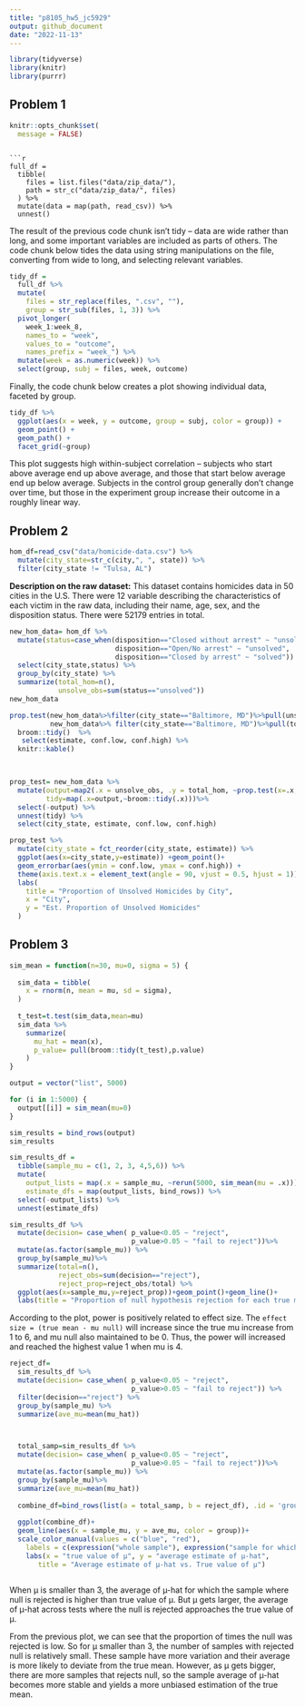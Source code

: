 ```yaml
---
title: "p8105_hw5_jc5929"
output: github_document
date: "2022-11-13"
---
```


```r
library(tidyverse)
library(knitr)
library(purrr)
```

## Problem 1

```r

knitr::opts_chunk$set(
  message = FALSE)
```

```

```r
full_df = 
  tibble(
    files = list.files("data/zip_data/"),
    path = str_c("data/zip_data/", files)
  ) %>% 
  mutate(data = map(path, read_csv)) %>% 
  unnest()
```

The result of the previous code chunk isn't tidy -- data are wide rather than long, and some important variables are included as parts of others. The code chunk below tides the data using string manipulations on the file, converting from wide to long, and selecting relevant variables. 

```r
tidy_df = 
  full_df %>% 
  mutate(
    files = str_replace(files, ".csv", ""),
    group = str_sub(files, 1, 3)) %>% 
  pivot_longer(
    week_1:week_8,
    names_to = "week",
    values_to = "outcome",
    names_prefix = "week_") %>% 
  mutate(week = as.numeric(week)) %>% 
  select(group, subj = files, week, outcome)
```

Finally, the code chunk below creates a plot showing individual data, faceted by group. 

```r
tidy_df %>% 
  ggplot(aes(x = week, y = outcome, group = subj, color = group)) + 
  geom_point() + 
  geom_path() + 
  facet_grid(~group)
```

This plot suggests high within-subject correlation -- subjects who start above average end up above average, and those that start below average end up below average. Subjects in the control group generally don't change over time, but those in the experiment group increase their outcome in a roughly linear way. 


## Problem 2

```r
hom_df=read_csv("data/homicide-data.csv") %>%
  mutate(city_state=str_c(city,", ", state)) %>%
  filter(city_state != "Tulsa, AL")
```

__Description on the raw dataset:__
This dataset contains homicides data in 50 cities in the U.S. There were 12 variable describing the characteristics of each victim in the raw data, including their name, age, sex, and the disposition status. There were 52179 entries in total.

```r
new_hom_data= hom_df %>%
  mutate(status=case_when(disposition=="Closed without arrest" ~ "unsolved",
                          disposition=="Open/No arrest" ~ "unsolved",
                          disposition=="Closed by arrest" ~ "solved")) %>%
  select(city_state,status) %>%
  group_by(city_state) %>%
  summarize(total_hom=n(),
            unsolve_obs=sum(status=="unsolved")) 
new_hom_data

```

```r
prop.test(new_hom_data%>%filter(city_state=="Baltimore, MD")%>%pull(unsolve_obs),
          new_hom_data%>% filter(city_state=="Baltimore, MD")%>%pull(total_hom)) %>%
  broom::tidy()  %>%
   select(estimate, conf.low, conf.high) %>%
  knitr::kable()

  
```

```r
prop_test= new_hom_data %>%
  mutate(output=map2(.x = unsolve_obs, .y = total_hom, ~prop.test(x=.x,n=.y)),
         tidy=map(.x=output,~broom::tidy(.x)))%>%
  select(-output) %>%
  unnest(tidy) %>%
  select(city_state, estimate, conf.low, conf.high)
```

```r
prop_test %>%
  mutate(city_state = fct_reorder(city_state, estimate)) %>%
  ggplot(aes(x=city_state,y=estimate)) +geom_point()+
  geom_errorbar(aes(ymin = conf.low, ymax = conf.high)) +
  theme(axis.text.x = element_text(angle = 90, vjust = 0.5, hjust = 1)) +
  labs(
    title = "Proportion of Unsolved Homicides by City",
    x = "City",
    y = "Est. Proportion of Unsolved Homicides"
  )

```

## Problem 3

```r
sim_mean = function(n=30, mu=0, sigma = 5) {
  
  sim_data = tibble(
    x = rnorm(n, mean = mu, sd = sigma),
  )
  
  t_test=t.test(sim_data,mean=mu)
  sim_data %>% 
    summarize(
      mu_hat = mean(x),
      p_value= pull(broom::tidy(t_test),p.value)
    )
}

```

```r
output = vector("list", 5000)

for (i in 1:5000) {
  output[[i]] = sim_mean(mu=0)
}

sim_results = bind_rows(output)
sim_results

```

```r
sim_results_df = 
  tibble(sample_mu = c(1, 2, 3, 4,5,6)) %>% 
  mutate(
    output_lists = map(.x = sample_mu, ~rerun(5000, sim_mean(mu = .x))),
    estimate_dfs = map(output_lists, bind_rows)) %>% 
  select(-output_lists) %>% 
  unnest(estimate_dfs)
```

```r
sim_results_df %>%
  mutate(decision= case_when( p_value<0.05 ~ "reject",
                              p_value>0.05 ~ "fail to reject"))%>%
  mutate(as.factor(sample_mu)) %>%
  group_by(sample_mu)%>%
  summarize(total=n(),
            reject_obs=sum(decision=="reject"),
            reject_prop=reject_obs/total) %>%
  ggplot(aes(x=sample_mu,y=reject_prop))+geom_point()+geom_line()+
  labs(title = "Proportion of null hypothesis rejection for each true mean")
```
According to the plot, power is positively related to effect size. The `effect size = (true mean - mu null)` will increase since the true mu increase from 1 to 6, and mu null also maintained to be 0. Thus, the power will increased and reached the highest value 1 when mu is 4.
```r
reject_df=
  sim_results_df %>%
  mutate(decision= case_when( p_value<0.05 ~ "reject",
                              p_value>0.05 ~ "fail to reject")) %>%
  filter(decision=="reject") %>%
  group_by(sample_mu) %>%
  summarize(ave_mu=mean(mu_hat))



  total_samp=sim_results_df %>%
  mutate(decision= case_when( p_value<0.05 ~ "reject",
                              p_value>0.05 ~ "fail to reject"))%>%
  mutate(as.factor(sample_mu)) %>%
  group_by(sample_mu)%>%
  summarize(ave_mu=mean(mu_hat)) 
  
  combine_df=bind_rows(list(a = total_samp, b = reject_df), .id = 'group')
  
  ggplot(combine_df)+
  geom_line(aes(x = sample_mu, y = ave_mu, color = group))+
  scale_color_manual(values = c("blue", "red"),
    labels = c(expression("whole sample"), expression("sample for which null is rejected")))+
    labs(x = "true value of µ", y = "average estimate of µ-hat",
       title = "Average estimate of µ-hat vs. True value of µ")



```

When µ is smaller than 3, the average of µ-hat for which the sample where null is rejected is higher than  true value of µ. But µ gets larger, the average of µ-hat across tests where the null is rejected approaches the true value of µ.

From the previous plot, we can see that the proportion of times the null was rejected is low. So for µ smaller than 3, the number of samples with rejected null is relatively small. These sample have more variation and their average is more likely to deviate from the true mean. However, as µ gets bigger, there are more samples that rejects null, so the sample average of µ-hat becomes more stable and yields a more unbiased estimation of the true mean.

 
